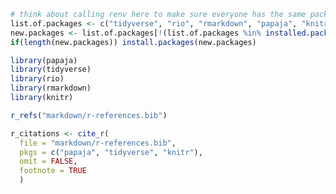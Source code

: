 <!-- This file is for LaTeX and R setups -->
<!-- Latex -->
<!-- Problem with Latex stuff is, that it won't compile to word correctly... -->

<!-- R -->

```r
# think about calling renv here to make sure everyone has the same packages installed
list.of.packages <- c("tidyverse", "rio", "rmarkdown", "papaja", "knitr")
new.packages <- list.of.packages[!(list.of.packages %in% installed.packages()[,"Package"])]
if(length(new.packages)) install.packages(new.packages)

library(papaja)
library(tidyverse)
library(rio)
library(rmarkdown)
library(knitr)

r_refs("markdown/r-references.bib")

r_citations <- cite_r(
  file = "markdown/r-references.bib",
  pkgs = c("papaja", "tidyverse", "knitr"),
  omit = FALSE,
  footnote = TRUE
  )

```